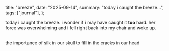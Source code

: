   title: "breeze",
  date: "2025-09-14",
  summary: "today i caught the breeze...",
  tags: ["journal"],
};

today i caught the breeze. i wonder if i may have caught it **too** hard. her force was overwhelming and i fell right back into my chair and woke up.  
<br />

the importance of silk in our skull to fill in the cracks in our head

